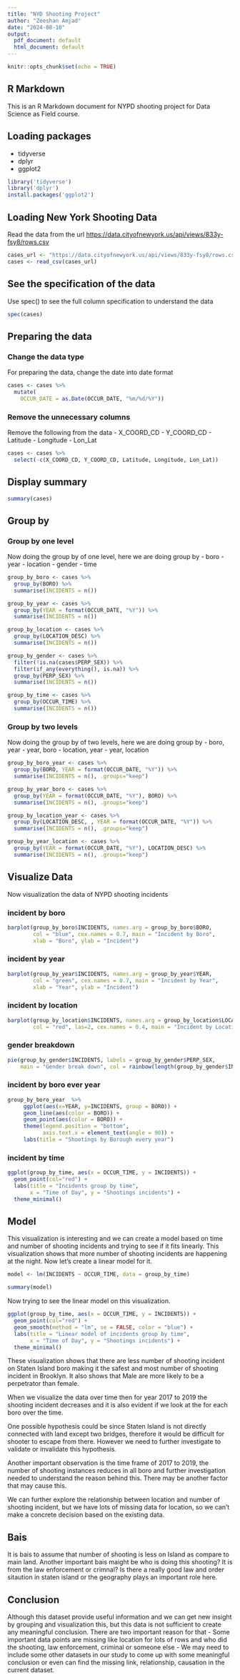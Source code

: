 ---
title: "NYD Shooting Project"
author: "Zeeshan Amjad"
date: "2024-08-10"
output:
  pdf_document: default
  html_document: default
---

```{r setup, include=FALSE}
knitr::opts_chunk$set(echo = TRUE)
```

## R Markdown

This is an R Markdown document for NYPD shooting project for Data Science as Field course.

## Loading packages
- tidyverse
- dplyr
- ggplot2

```{r load packages, warning=FALSE, message=FALSE}
library('tidyverse')
library('dplyr')
install.packages('ggplot2')
```

## Loading New York Shooting Data

Read the data from the url <https://data.cityofnewyork.us/api/views/833y-fsy8/rows.csv>

```{r load data}
cases_url <- "https://data.cityofnewyork.us/api/views/833y-fsy8/rows.csv"
cases <- read_csv(cases_url)
```

## See the specification of the data

Use spec() to see the full column specification to understand the data
```{r spec}
spec(cases)
```

## Preparing the data

### Change the data type

For preparing the data, change the date into date format

```{r date}
cases <- cases %>% 
  mutate(
    OCCUR_DATE = as.Date(OCCUR_DATE, "%m/%d/%Y"))
```

### Remove the unnecessary columns

Remove the following from the data
- X_COORD_CD
- Y_COORD_CD
- Latitude
- Longitude
- Lon_Lat

```{r remove}
cases <- cases %>% 
  select(-c(X_COORD_CD, Y_COORD_CD, Latitude, Longitude, Lon_Lat))
```
## Display summary
```{r cases summary}
summary(cases)
```

## Group by

### Group by one level

Now doing the group by of one level, here we are doing group by 
- boro
- year
- location
- gender
- time

```{r group by one}
group_by_boro <- cases %>%
  group_by(BORO) %>%
  summarise(INCIDENTS = n())

group_by_year <- cases %>%
  group_by(YEAR = format(OCCUR_DATE, "%Y")) %>%
  summarise(INCIDENTS = n())

group_by_location <- cases %>%
  group_by(LOCATION_DESC) %>%
  summarise(INCIDENTS = n())

group_by_gender <- cases %>% 
  filter(!is.na(cases$PERP_SEX)) %>% 
  filter(if_any(everything(), is.na)) %>% 
  group_by(PERP_SEX) %>%
  summarise(INCIDENTS = n())

group_by_time <- cases %>%
  group_by(OCCUR_TIME) %>%
  summarise(INCIDENTS = n())
```

### Group by two levels

Now doing the group by of two levels, here we are doing group by 
- boro, year
- year, boro
- location, year
- year, location

```{r group by two}
group_by_boro_year <- cases %>%
  group_by(BORO, YEAR = format(OCCUR_DATE, "%Y")) %>%
  summarise(INCIDENTS = n(), .groups="keep")

group_by_year_boro <- cases %>%
  group_by(YEAR = format(OCCUR_DATE, "%Y"), BORO) %>%
  summarise(INCIDENTS = n(), .groups="keep")

group_by_location_year <- cases %>%
  group_by(LOCATION_DESC, , YEAR = format(OCCUR_DATE, "%Y")) %>%
  summarise(INCIDENTS = n(), .groups="keep")

group_by_year_location <- cases %>%
  group_by(YEAR = format(OCCUR_DATE, "%Y"), LOCATION_DESC) %>%
  summarise(INCIDENTS = n(), .groups="keep")
```

## Visualize Data

Now visualization the data of NYPD shooting incidents

### incident by boro

```{r plot shootings group_by_boro}
barplot(group_by_boro$INCIDENTS, names.arg = group_by_boro$BORO, 
        col = "blue", cex.names = 0.7, main = "Incident by Boro", 
        xlab = "Boro", ylab = "Incident")
```
### incident by year

```{r plot shootings group_by_year}
barplot(group_by_year$INCIDENTS, names.arg = group_by_year$YEAR, 
        col = "green", cex.names = 0.7, main = "Incident by Year", 
        xlab = "Year", ylab = "Incident")
```

### incident by location

```{r plot shootings group_by_location}
barplot(group_by_location$INCIDENTS, names.arg = group_by_location$LOCATION_DESC, 
        col = "red", las=2, cex.names = 0.4, main = "Incident by Location", ylab = "Incident")
```

### gender breakdown

```{r plot shootings group_by_gender}
pie(group_by_gender$INCIDENTS, labels = group_by_gender$PERP_SEX, 
    main = "Gender break down", col = rainbow(length(group_by_gender$INCIDENTS)))
```

### incident by boro ever year

```{r plot shootings group_by_boro_year}
group_by_boro_year  %>%
     ggplot(aes(x=YEAR, y=INCIDENTS, group = BORO)) +
     geom_line(aes(color = BORO)) +
     geom_point(aes(color = BORO)) +
     theme(legend.position = "bottom",
           axis.text.x = element_text(angle = 90)) +
     labs(title = "Shootings by Borough every year")
```

### incident by time

```{r plot shootings incidents by time}
ggplot(group_by_time, aes(x = OCCUR_TIME, y = INCIDENTS)) +
  geom_point(col="red") +
  labs(title = "Incidents group by time",
       x = "Time of Day", y = "Shootings incidents") +
  theme_minimal()
```

## Model

This visualization is interesting and we can create a model based on time and number of shooting incidents and trying to see if it fits linearly. This visualization shows that more number of shooting incidents are happening at the night. Now let's create a linear model for it. 

```{r model}
model <- lm(INCIDENTS ~ OCCUR_TIME, data = group_by_time)

summary(model)
```

Now trying to see the linear model on this visualization. 

```{r model visualization}
ggplot(group_by_time, aes(x = OCCUR_TIME, y = INCIDENTS)) +
  geom_point(col="red") +
  geom_smooth(method = "lm", se = FALSE, color = "blue") +
  labs(title = "Linear model of incidents group by time",
       x = "Time of Day", y = "Shootings incidents") +
  theme_minimal()

```

These visualization shows that there are less number of shooting incident on Staten Island boro making it the safest and most number of shooting incident in Brooklyn. It also shows that Male are more likely to be a perpetrator than female. 

When we visualize the data over time then for year 2017 to 2019 the shooting incident decreases and it is also evident if we look at the for each boro over the time. 

One possible hypothesis could be since Staten Island is not directly connected with land except two bridges, therefore it would be difficult for shooter to escape from there. However we need to further investigate to validate or invalidate this hypothesis. 

Another important observation is the time frame of 2017 to 2019, the number of shooting instances reduces in all boro and further investigation needed to understand the reason behind this. There may be another factor that may cause this. 

We can further explore the relationship between location and number of shooting incident, but we have lots of missing data for location, so we can't make a concrete decision based on the existing data.

## Bais

It is bais to assume that number of shooting is less on Island as compare to main land. 
Another important bais maight be who is doing this shooting? It is from the law enforcement or crimnal? Is there a really good law and order sitaution in staten island or the geography plays an important role here. 

## Conclusion

Although this dataset provide useful information and we can get new insight by grouping and visualization this, but this data is not sufficient to create any meaningful conclusion. There are two important reason for that
- Some important data points are missing like location for lots of rows and who did the shooting, law enforcement, criminal or someone else
- We may need to include some other datasets in our study to come up with some meaningful conclusion or even can find the missing link, relationship, causation in the current dataset. 
